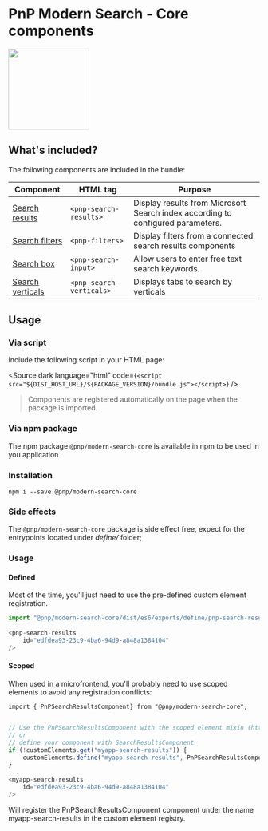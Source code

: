 
<Meta title="Introduction / Getting started" />

# PnP Modern Search - Core components

<img width="162px" src={m365logo}/>

## What's included?

The following components are included in the bundle:

| Component                                                                         | HTML tag                      | Purpose                                                                         |
|-----------------------------------------------------------------------------------|-------------------------------|---------------------------------------------------------------------------------|
| [Search results](?path=/docs/components-search-search-results--usage-query)       | `<pnp-search-results>`    | Display results from Microsoft Search index according to configured parameters. |   
| [Search filters](?path=/docs/components-search-search-filters--usage)             | `<pnp-filters>`    | Display filters from a connected search results components                      | 
| [Search box](?path=/docs/components-search-search-box--usage)                     | `<pnp-search-input>`      | Allow users to enter free text search keywords.                                 |
| [Search verticals](?path=/docs/components-search-search-verticals--usage)         | `<pnp-search-verticals>`  | Displays tabs to search by verticals                                            |

## Usage

### Via script

Include the following script in your HTML page: 

<Source
    dark
    language="html"
    code={`<script src="${DIST_HOST_URL}/${PACKAGE_VERSION}/bundle.js"></script>`}
/>

> Components are registered automatically on the page when the package is imported.

### Via npm package

The npm package `@pnp/modern-search-core` is available in npm to be used in you application

### Installation

`npm i --save @pnp/modern-search-core`

### Side effects

The `@pnp/modern-search-core` package is side effect free, expect for the entrypoints located under _define/_ folder;

### Usage

#### Defined
Most of the time, you'll just need to use the pre-defined custom element registration.

```typescript
import "@pnp/modern-search-core/dist/es6/exports/define/pnp-search-results";
...
<pnp-search-results
    id="edfdea93-23c9-4ba6-94d9-a848a1384104"
/>
```

#### Scoped
When used in a microfrontend, you'll probably need to use scoped elements to avoid any registration conflicts:

`import { PnPSearchResultsComponent} from "@pnp/modern-search-core";`

```typescript

// Use the PnPSearchResultsComponent with the scoped element mixin (https://open-wc.org/docs/development/scoped-elements/) 
// or
// define your component with SearchResultsComponent
if (!customElements.get("myapp-search-results")) {
    customElements.define("myapp-search-results", PnPSearchResultsComponent)
}
...
<myapp-search-results
    id="edfdea93-23c9-4ba6-94d9-a848a1384104"
/>
```

Will register the PnPSearchResultsComponent component under the name myapp-search-results in the custom element registry.